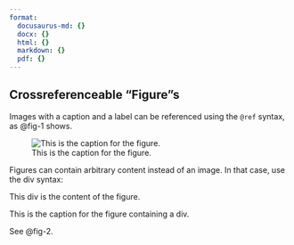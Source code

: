 ```yaml
---
format:
  docusaurus-md: {}
  docx: {}
  html: {}
  markdown: {}
  pdf: {}
---
```


## Crossreferenceable "Figure"s

Images with a caption and a label can be referenced using the `@ref` syntax, as @fig-1 shows.

![This is the caption for the figure.]({{< placeholder 400 >}}){#fig-1}

Figures can contain arbitrary content instead of an image. In that case, use the div syntax:

::: {#fig-2}

::: {}

This div is the content of the figure.

:::

This is the caption for the figure containing a div.

:::

See @fig-2.
